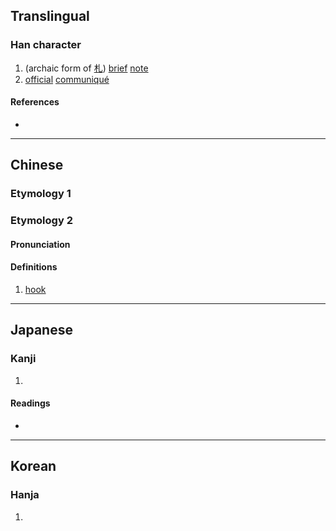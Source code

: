 {{also|箚}}
{{character info/new}}
==Translingual==

===Han character===
{{Han char|rn=18|rad=刀|as=10|sn=12|four=|canj=TRLN|ids=⿰荅刂}}

# (archaic form of [[札]]) [[brief]] [[note]]
# [[official]] [[communiqué]]

====References====
* {{Han ref|kx=0142.360|dkj=02113|dj=0323.050|hdz=10347.150|uh=5273|ud=21107}}

----

==Chinese==

===Etymology 1===
{{zh-see|札|v}}

===Etymology 2===

{{zh-forms}}

====Pronunciation====
{{zh-pron
|m=dá
|m-s=
|c=
|c-t=
|g=
|h=pfs=
|j=
|md=
|mn=
|mn-t=
|w=
|x=
|mc=y
|oc=y
|cat=n
}}

====Definitions====
{{zh-hanzi}}

# [[hook]]

----

==Japanese==

===Kanji===
{{ja-kanji|grade=|rs=刀10}}

# {{rfdef|ja|sort=刀10}}

====Readings====
* {{ja-readings
|goon=とう<とふ
|kanon=とう<たふ
|kun=かぎ, かま, さ-す}}

----

==Korean==

===Hanja===
{{ko-hanja|hangeul=차|rv=cha|mr=ch'a}}

# {{rfdef|ko|sort=刀10}}